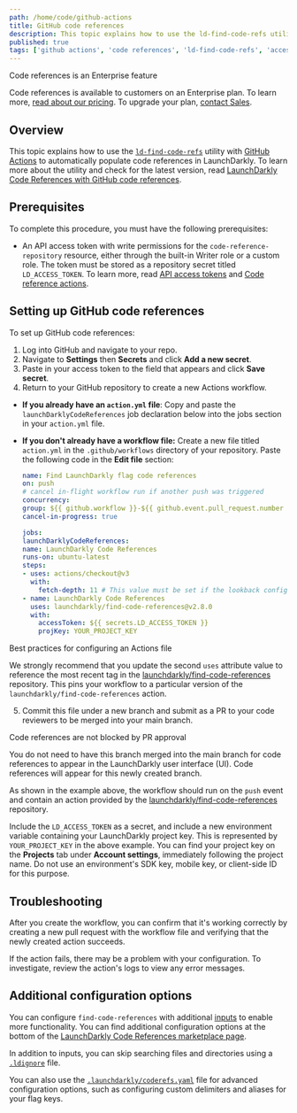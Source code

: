 ```yaml
---
path: /home/code/github-actions
title: GitHub code references
description: This topic explains how to use the ld-find-code-refs utility with GitHub code references to automatically populate code references in LaunchDarkly.
published: true
tags: ['github actions', 'code references', 'ld-find-code-refs', 'access token', 'enterprise']
---
```


<Callout intent="primary">
<CalloutTitle>Code references is an Enterprise feature</CalloutTitle>
<CalloutDescription>

Code references is available to customers on an Enterprise plan. To learn more, [read about our pricing](https://launchdarkly.com/pricing/). To upgrade your plan, [contact Sales](https://launchdarkly.com/contact-sales/).

</CalloutDescription>
</Callout>

## Overview

This topic explains how to use the [`ld-find-code-refs`](https://github.com/launchdarkly/ld-find-code-refs/) utility with [GitHub Actions](https://github.com/features/actions) to automatically populate code references in LaunchDarkly. To learn more about the utility and check for the latest version, read [LaunchDarkly Code References with GitHub code references](https://github.com/marketplace/actions/launchdarkly-code-references).

## Prerequisites

To complete this procedure, you must have the following prerequisites:

- An API access token with write permissions for the `code-reference-repository` resource, either through the built-in Writer role or a custom role. The token must be stored as a repository secret titled `LD_ACCESS_TOKEN`. To learn more, read [API access tokens](/home/account-security/api-access-tokens) and [Code reference actions](/home/members/role-actions#code-reference-actions).

## Setting up GitHub code references

To set up GitHub code references:

1. Log into GitHub and navigate to your repo.
2. Navigate to **Settings** then **Secrets** and click **Add a new secret**.
3. Paste in your access token to the field that appears and click **Save secret**.
4. Return to your GitHub repository to create a new Actions workflow.

- **If you already have an `action.yml` file**: Copy and paste the `launchDarklyCodeReferences` job declaration below into the jobs section in your `action.yml` file.
- **If you don't already have a workflow file:** Create a new file titled `action.yml` in the `.github/workflows` directory of your repository. Paste the following code in the **Edit file** section:

    <CodeSample>
    <CSTab label="YAML">

    ```yaml
    name: Find LaunchDarkly flag code references
    on: push
    # cancel in-flight workflow run if another push was triggered
    concurrency:
    group: ${{ github.workflow }}-${{ github.event.pull_request.number || github.ref }}
    cancel-in-progress: true

    jobs:
    launchDarklyCodeReferences:
    name: LaunchDarkly Code References
    runs-on: ubuntu-latest
    steps:
    - uses: actions/checkout@v3
      with:
        fetch-depth: 11 # This value must be set if the lookback configuration option is not disabled for find-code-references. Read more: https://github.com/launchdarkly/ld-find-code-refs#searching-for-unused-flags-extinctions
    - name: LaunchDarkly Code References
      uses: launchdarkly/find-code-references@v2.8.0
      with:
        accessToken: ${{ secrets.LD_ACCESS_TOKEN }}
        projKey: YOUR_PROJECT_KEY
    ```

    </CSTab>
    </CodeSample>

<Callout intent="info">
<CalloutTitle>Best practices for configuring an Actions file</CalloutTitle>
<CalloutDescription>

We strongly recommend that you update the second `uses` attribute value to reference the most recent tag in the [launchdarkly/find-code-references](https://github.com/launchdarkly/find-code-references) repository. This pins your workflow to a particular version of the `launchdarkly/find-code-references` action.

</CalloutDescription>
</Callout>

5. Commit this file under a new branch and submit as a PR to your code reviewers to be merged into your main branch.

<Callout intent="info">
<CalloutTitle>Code references are not blocked by PR approval</CalloutTitle>
<CalloutDescription>

You do not need to have this branch merged into the main branch for code references to appear in the LaunchDarkly user interface (UI). Code references will appear for this newly created branch.

</CalloutDescription>
</Callout>

As shown in the example above, the workflow should run on the `push` event and contain an action provided by the [launchdarkly/find-code-references](https://github.com/launchdarkly/find-code-references) repository.

Include the `LD_ACCESS_TOKEN` as a secret, and include a new environment variable containing your LaunchDarkly project key. This is represented by `YOUR_PROJECT_KEY` in the above example. You can find your project key on the **Projects** tab under **Account settings**, immediately following the project name. Do not use an environment's SDK key, mobile key, or client-side ID for this purpose.

## Troubleshooting

After you create the workflow, you can confirm that it's working correctly by creating a new pull request with the workflow file and verifying that the newly created action succeeds.

If the action fails, there may be a problem with your configuration. To investigate, review the action's logs to view any error messages.

## Additional configuration options

You can configure `find-code-references` with additional [inputs](https://help.github.com/en/actions/reference/workflow-syntax-for-github-actions#jobsjob_idstepswith) to enable more functionality. You can find additional configuration options at the bottom of the [LaunchDarkly Code References marketplace page](https://github.com/marketplace/actions/launchdarkly-code-references#inputs).

In addition to inputs, you can skip searching files and directories using a [`.ldignore`](https://github.com/launchdarkly/ld-find-code-refs/blob/main/docs/CONFIGURATION.md#ignoring-files-and-directories) file.

You can also use the [`.launchdarkly/coderefs.yaml`](https://github.com/launchdarkly/ld-find-code-refs/blob/main/docs/CONFIGURATION.md#advanced-yaml-configuration) file for advanced configuration options, such as configuring custom delimiters and aliases for your flag keys.
